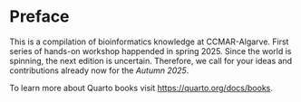 # Preface {.unnumbered}

This is a compilation of bioinformatics knowledge at CCMAR-Algarve. First series of hands-on workshop happended in spring 2025. Since the world is spinning, the next edition is uncertain.
Therefore, we call for your ideas and contributions already now for the *Autumn 2025*.

To learn more about Quarto books visit <https://quarto.org/docs/books>.

